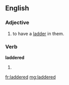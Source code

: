 ==English==

===Adjective===
{{en-adj}}

# {{context|of tights, stockings, etc}} to have a [[ladder]] in them.

===Verb===
'''laddered'''

# {{past of|ladder}}

[[fr:laddered]]
[[mg:laddered]]